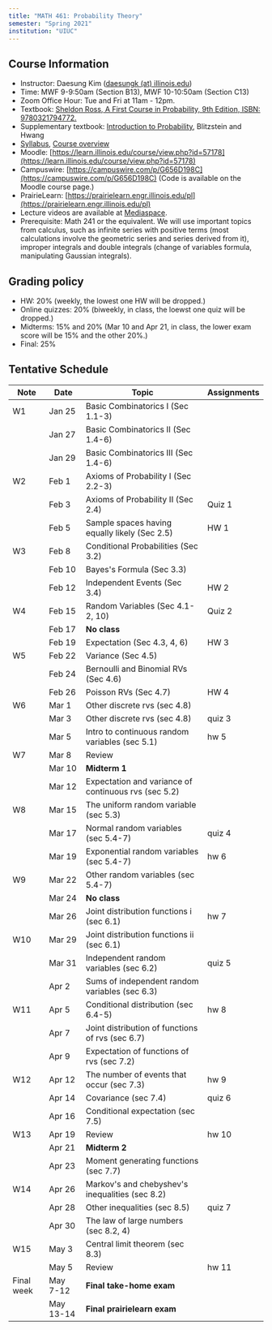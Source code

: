 ```yaml
---
title: "MATH 461: Probability Theory"
semester: "Spring 2021"
institution: "UIUC"
---
```


## Course Information

- Instructor: Daesung Kim ([daesungk (at) illinois.edu](mailto:daesungk@illinois.edu))
- Time: MWF 9-9:50am (Section B13), MWF 10-10:50am (Section C13)
- Zoom Office Hour: Tue and Fri at 11am - 12pm.
- Textbook: [Sheldon Ross, A First Course in Probability, 9th Edition, ISBN: 9780321794772.](https://www.amazon.com/First-Course-Probability-9th/dp/032179477X)
- Supplementary textbook: [Introduction to Probability](http://probabilitybook.net), Blitzstein and Hwang
- [Syllabus](math461-s21-syllabus.pdf), [Course overview](math461-s21-overview.pdf) 
- Moodle: [https://learn.illinois.edu/course/view.php?id=57178](https://learn.illinois.edu/course/view.php?id=57178) 
- Campuswire: [https://campuswire.com/p/G656D198C](https://campuswire.com/p/G656D198C) (Code is available on the Moodle course page.)
- PrairieLearn: [https://prairielearn.engr.illinois.edu/pl](https://prairielearn.engr.illinois.edu/pl)
- Lecture videos are available at [Mediaspace](https://mediaspace.illinois.edu/channel/MATH+461%3A+Probability+Theory+Spring+2021/197286143).
- Prerequisite: Math 241 or the equivalent. We will use important topics from calculus, such as infinite series with positive terms (most calculations involve the geometric series and series derived from it), improper integrals and double integrals (change of variables formula, manipulating Gaussian integrals).

## Grading policy
- HW: 20% (weekly, the lowest one HW will be dropped.)
- Online quizzes: 20% (biweekly, in class, the loewst one quiz will be dropped.)
- Midterms: 15% and 20% (Mar 10 and Apr 21, in class, the lower exam score will be 15% and the other 20%.)
- Final: 25%

## Tentative Schedule 
| Note       | Date      | Topic                                                | Assignments |
| ---        | ---       | ---                                                  | ---         |
| W1         | Jan 25    | Basic Combinatorics I (Sec 1.1-3)                    |             |
|            | Jan 27    | Basic Combinatorics II (Sec 1.4-6)                   |             |
|            | Jan 29    | Basic Combinatorics III (Sec 1.4-6)                  |             |
| W2         | Feb 1     | Axioms of Probability I (Sec 2.2-3)                  |             |
|            | Feb 3     | Axioms of Probability II (Sec 2.4)                   | Quiz 1      |
|            | Feb 5     | Sample spaces having equally likely (Sec 2.5)        | HW 1        |
| W3         | Feb 8     | Conditional Probabilities (Sec 3.2)                  |             |
|            | Feb 10    | Bayes's Formula (Sec 3.3)                            |             |
|            | Feb 12    | Independent Events (Sec 3.4)                         | HW 2        |
| W4         | Feb 15    | Random Variables (Sec 4.1-2, 10)                     | Quiz 2      |
|            | Feb 17    | **No class**                                         |             |
|            | Feb 19    | Expectation (Sec 4.3, 4, 6)                          | HW 3        |
| W5         | Feb 22    | Variance (Sec 4.5)                                   |             |
|            | Feb 24    | Bernoulli and Binomial RVs (Sec 4.6)                 |             |
|            | Feb 26    | Poisson RVs (Sec 4.7)                                | HW 4        |
| W6         | Mar 1     | Other discrete rvs (sec 4.8)                         |             |
|            | Mar 3     | Other discrete rvs (sec 4.8)                         | quiz 3      |
|            | Mar 5     | Intro to continuous random variables (sec 5.1)       | hw 5        |
| W7         | Mar 8     | Review                                               |             |
|            | Mar 10    | **Midterm 1**                                        |             |
|            | Mar 12    | Expectation and variance of continuous rvs (sec 5.2) |             |
| W8         | Mar 15    | The uniform random variable (sec 5.3)                |             |
|            | Mar 17    | Normal random variables (sec 5.4-7)                  | quiz 4      |
|            | Mar 19    | Exponential random variables (sec 5.4-7)             | hw 6        |
| W9         | Mar 22    | Other random variables (sec 5.4-7)                   |             |
|            | Mar 24    | **No class**                                         |             |
|            | Mar 26    | Joint distribution functions i (sec 6.1)             | hw 7        |
| W10        | Mar 29    | Joint distribution functions ii (sec 6.1)            |             |
|            | Mar 31    | Independent random variables (sec 6.2)               | quiz 5      |
|            | Apr 2     | Sums of independent random variables (sec 6.3)       |             |
| W11        | Apr 5     | Conditional distribution (sec 6.4-5)                 | hw 8        |
|            | Apr 7     | Joint distribution of functions of rvs (sec 6.7)     |             |
|            | Apr 9     | Expectation of functions of rvs (sec 7.2)            |             |
| W12        | Apr 12    | The number of events that occur (sec 7.3)            | hw 9        |
|            | Apr 14    | Covariance (sec 7.4)                                 | quiz 6      |
|            | Apr 16    | Conditional expectation (sec 7.5)                    |             |
| W13        | Apr 19    | Review                                               | hw 10       |
|            | Apr 21    | **Midterm 2**                                        |             |
|            | Apr 23    | Moment generating functions (sec 7.7)                |             |
| W14        | Apr 26    | Markov's and chebyshev's inequalities (sec 8.2)      |             |
|            | Apr 28    | Other inequalities (sec 8.5)                         | quiz 7      |
|            | Apr 30    | The law of large numbers (sec 8.2, 4)                |             |
| W15        | May 3     | Central limit theorem (sec 8.3)                      |             |
|            | May 5     | Review                                               | hw 11       |
| Final week | May 7-12  | **Final take-home exam**                             |             |
|            | May 13-14 | **Final prairielearn exam**                          |             |


